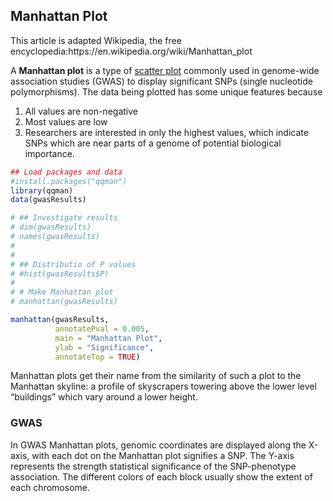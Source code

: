 ## Manhattan Plot

This article is adapted Wikipedia, the free encyclopedia:https://en.wikipedia.org/wiki/Manhattan_plot

A **Manhattan plot** is a type of [scatter plot](https://en.wikipedia.org/wiki/Scatter_plot) commonly used in genome-wide association studies (GWAS) to display significant SNPs (single nucleotide polymorphisms).  The data being plotted has some unique features because

1. All values are non-negative
1. Most values are low
1. Researchers are interested in only the highest values, which indicate SNPs which are near parts of a genome of potential biological importance.

```r
## Load packages and data
#install.packages("qqman")
library(qqman)
data(gwasResults)

# ## Investigate results
# dim(gwasResults)
# names(gwasResults)
# 
# 
# ## Distributio of P values
# #hist(gwasResults$P)
# 
# # Make Manhattan plot
# manhattan(gwasResults)

manhattan(gwasResults,
          annotatePval = 0.005, 
          main = "Manhattan Plot", 
          ylab = "Significance",
          annotateTop = TRUE)

```


Manhattan plots get their name from the similarity of such a plot to the Manhattan skyline: a profile of skyscrapers towering above the lower level "buildings" which vary around a lower height.

### GWAS

In GWAS Manhattan plots, genomic coordinates are displayed along the X-axis, with each dot on the Manhattan plot signifies a SNP.  The Y-axis represents the strength statistical significance of the SNP-phenotype association. The different colors of each block usually show the extent of each chromosome.

<!-- the negative logarithm of the association p-value for each single nucleotide polymorphism (SNP) displayed on the Y-axis, meaning thatBecause the strongest associations have the smallest p-values (e.g., 10−15), their negative logarithms will be the greatest (e.g., 15).  -->

